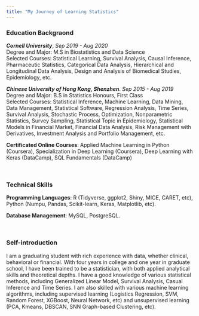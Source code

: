 ---
title: "My Journey of Learning Statistics"
---

### Education Backgraond

___Cornell University___, _Sep 2019 - Aug 2020_\
Degree and Major: M.S in Biostatistics and Data Science\
Selected Courses: Statistical Learning, Survival Analysis, Causal Inference, Pharmaceutic Statistics, Categorical Data Analysis, Hierarchical and Longitudinal Data Analysis, Design and Analysis of Biomedical Studies, Epidemiology, etc.

___Chinese University of Hong Kong, Shenzhen___. _Sep 2015 - Aug 2019_\
Degree and Major: B.S in Statistics Honours, First Class\
Selected Courses: Statistical Inference, Machine Learning, Data Mining, Data Management, Statistical Software, Regression Analysis, Time Series, Survival Analysis, Stochastic Process, Optimization, Nonparametric Statistics, Survey Sampling, Statistical Topic in Epidemiology, Statistical Models in Financial Market, Financial Data Analysis, Risk Management with Derivatives, Investment Analysis and Portfolio Management, etc.

__Certificated Online Courses__: Applied Machine Learning in Python (Coursera), Specialization in Deep Learning (Coursera), Deep Learning with Keras (DataCamp), SQL Fundamentals (DataCamp)

<br>

### Technical Skills 

__Programming Languages__: R (Tidyverse, ggplot2, Shiny, MICE, CARET, etc), Python (Numpu, Pandas, Scikit-learn, Keras, Matplotlib, etc).

__Database Management__: MySQL, PostgreSQL.

<br>

### Self-introduction

I am a graduating student with rich experience with data, whether clinical, behavioral or financial. With four years in college and one year in graduate school, I have been trained to be a statistician, with both applied analytical skills and theoretical depths. I have a good knowledge of various statistical methods, including Generalized Linear Model, Survival Analysis, Casual Inference and Time Series. I am also skilled with various machine learning algorithms, including supervised learning (Logistics Regression, SVM, Random Forest, XGBoost, Neural Network, etc) and unsupervised learning (PCA, Kmeans, DBSCAN, SNN Graph-based Clustering, etc).  